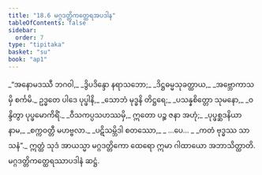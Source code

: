 ```yaml
---
title: "18.6 မဂ္ဂဒတ္တိကတ္ထေရအပဒါန"
tableOfContents: false
sidebar:
  order: 7
type: "tipitaka"
basket: "su"
book: "ap1"
---
```



<DynamicBreadcrumb />

<Division number="26" book="ap1">

<Paragraph number="2545" type="verses" book="ap1">
_“အနောမဒဿီ ဘဂဝါ,_  
_ဒွိပဒိန္ဒော နရာသဘော;_  
_ဒိဋ္ဌဓမ္မသုခတ္ထာယ,_  
_အဗ္ဘောကာသမှိ စင်္ကမိ._  

</Paragraph>

</Division>
<Division number="27" book="ap1">

<Paragraph number="2546" type="verses" book="ap1">
ဥဒ္ဓတေ ပါဒေ ပုပ္ဖါနိ,_  
_သောဘံ မုဒ္ဓနိ တိဋ္ဌရေ;_  
_ပသန္နစိတ္တော သုမနော,_  
_ဝန္ဒိတွာ ပုပ္ဖမောကိရိံ._  

</Paragraph>

</Division>
<Division number="28" book="ap1">

<Paragraph number="2547" type="verses" book="ap1">
_ဝီသကပ္ပသဟဿမှိ,_  
ဣတော ပဉ္စ ဇနာ အဟုံ;_  
_ပုပ္ဖစ္ဆဒနိယာ နာမ,_  
_စက္ကဝတ္တီ မဟဗ္ဗလာ._  

</Paragraph>

</Division>
<Division number="29" book="ap1">

<Paragraph number="2548" type="verses" book="ap1">
_ပဋိသမ္ဘိဒါ စတဿော,_  
_ …ပေ… _  
_ကတံ ဗုဒ္ဓဿ သာသနံ”._  

</Paragraph>

<Paragraph number="2549" book="ap1">
ဣတ္ထံ သုဒံ အာယသ္မာ မဂ္ဂဒတ္တိကော ထေရော ဣမာ ဂါထာယော အဘာသိတ္ထာတိ.

</Paragraph>
</Division>

<Paragraph number="2550" type="center" book="ap1">
မဂ္ဂဒတ္တိကတ္ထေရဿာပဒါနံ ဆဋ္ဌံ.
</Paragraph>